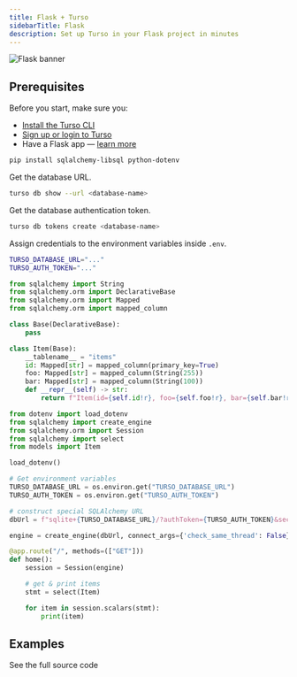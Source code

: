 ```yaml
---
title: Flask + Turso
sidebarTitle: Flask
description: Set up Turso in your Flask project in minutes
---
```


![Flask banner](/images/guides/flask-banner.png)

## Prerequisites

Before you start, make sure you:

- [Install the Turso CLI](/cli/installation)
- [Sign up or login to Turso](/cli/authentication#signup)
- Have a Flask app &mdash; [learn more](https://flask.palletsprojects.com/en/3.0.x/installation/#create-an-environment)

<Steps>

<Step title="Install the libSQL dialect">

```bash npm
pip install sqlalchemy-libsql python-dotenv
```

</Step>

<Step title="Comfigure database credentials.">

Get the database URL.

```bash
turso db show --url <database-name>
```

Get the database authentication token.

```bash
turso db tokens create <database-name>
```

Assign credentials to the environment variables inside `.env`.

```bash
TURSO_DATABASE_URL="..."
TURSO_AUTH_TOKEN="..."
```

</Step>

<Step title="Create database models">

```python models.py
from sqlalchemy import String
from sqlalchemy.orm import DeclarativeBase
from sqlalchemy.orm import Mapped
from sqlalchemy.orm import mapped_column

class Base(DeclarativeBase):
    pass

class Item(Base):
    __tablename__ = "items"
    id: Mapped[str] = mapped_column(primary_key=True)
    foo: Mapped[str] = mapped_column(String(255))
    bar: Mapped[str] = mapped_column(String(100))
    def __repr__(self) -> str:
        return f"Item(id={self.id!r}, foo={self.foo!r}, bar={self.bar!r})"
```

</Step>

<Step title="Query database">

```python app.py
from dotenv import load_dotenv
from sqlalchemy import create_engine
from sqlalchemy.orm import Session
from sqlalchemy import select
from models import Item

load_dotenv()

# Get environment variables
TURSO_DATABASE_URL = os.environ.get("TURSO_DATABASE_URL")
TURSO_AUTH_TOKEN = os.environ.get("TURSO_AUTH_TOKEN")

# construct special SQLAlchemy URL
dbUrl = f"sqlite+{TURSO_DATABASE_URL}/?authToken={TURSO_AUTH_TOKEN}&secure=true"

engine = create_engine(dbUrl, connect_args={'check_same_thread': False}, echo=True)

@app.route("/", methods=(["GET"]))
def home():
    session = Session(engine)

    # get & print items
    stmt = select(Item)

    for item in session.scalars(stmt):
        print(item)
```

</Step>

</Steps>

## Examples

<CardGroup cols={2}>
  <Card
    title="Social App"
    icon="github"
    href="https://github.com/turso-extended/app-find-me-on-python-htmx/tree/master"
  >
    See the full source code
  </Card>
</CardGroup>
